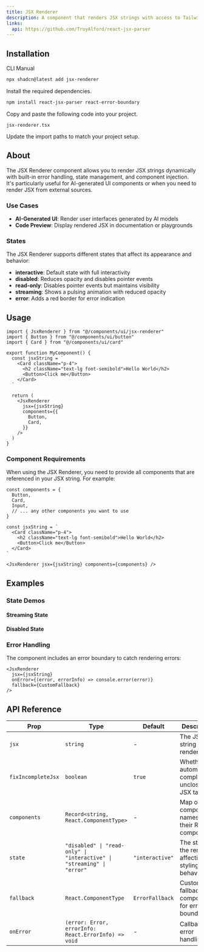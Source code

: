 ```yaml
---
title: JSX Renderer
description: A component that renders JSX strings with access to Tailwind CSS, shadcn components, and Lucide icons.
links:
  api: https://github.com/TroyAlford/react-jsx-parser
---
```


<ComponentPreview name="jsx-renderer-demo" componentContainerClassName="h-[600px]" codeContainerClassName="h-[600px]" />

## Installation

<CodeTabs>

<TabsList>
  <TabsTrigger value="cli">CLI</TabsTrigger>
  <TabsTrigger value="manual">Manual</TabsTrigger>
</TabsList>
<TabsContent value="cli">

```bash
npx shadcn@latest add jsx-renderer
```

</TabsContent>

<TabsContent value="manual">

<Steps>

<Step>Install the required dependencies.</Step>

```bash
npm install react-jsx-parser react-error-boundary
```

<Step>Copy and paste the following code into your project.</Step>

`jsx-renderer.tsx`

<ComponentSource name="jsx-renderer" />

<Step>Update the import paths to match your project setup.</Step>

</Steps>

</TabsContent>

</CodeTabs>

## About

The JSX Renderer component allows you to render JSX strings dynamically with built-in error handling, state management, and component injection. It's particularly useful for AI-generated UI components or when you need to render JSX from external sources.

### Use Cases

- **AI-Generated UI**: Render user interfaces generated by AI models
- **Code Preview**: Display rendered JSX in documentation or playgrounds

### States

The JSX Renderer supports different states that affect its appearance and behavior:

- **interactive**: Default state with full interactivity
- **disabled**: Reduces opacity and disables pointer events
- **read-only**: Disables pointer events but maintains visibility
- **streaming**: Shows a pulsing animation with reduced opacity
- **error**: Adds a red border for error indication

## Usage

```tsx
import { JsxRenderer } from "@/components/ui/jsx-renderer"
import { Button } from "@/components/ui/button"
import { Card } from "@/components/ui/card"

export function MyComponent() {
  const jsxString = `
    <Card className="p-4">
      <h2 className="text-lg font-semibold">Hello World</h2>
      <Button>Click me</Button>
    </Card>
  `

  return (
    <JsxRenderer
      jsx={jsxString}
      components={{
        Button,
        Card,
      }}
    />
  )
}
```

### Component Requirements

When using the JSX Renderer, you need to provide all components that are referenced in your JSX string. For example:

```tsx
const components = {
  Button,
  Card,
  Input,
  // ... any other components you want to use
}

const jsxString = `
  <Card className="p-4">
    <h2 className="text-lg font-semibold">Hello World</h2>
    <Button>Click me</Button>
  </Card>
`

<JsxRenderer jsx={jsxString} components={components} />
```

## Examples

### State Demos

#### Streaming State

<ComponentPreview name="jsx-renderer-streaming-demo" />

#### Disabled State

<ComponentPreview name="jsx-renderer-disabled-demo" />

### Error Handling

The component includes an error boundary to catch rendering errors:

```tsx
<JsxRenderer
  jsx={jsxString}
  onError={(error, errorInfo) => console.error(error)}
  fallback={CustomFallback}
/>
```

## API Reference

| Prop | Type | Default | Description |
|------|------|---------|-------------|
| `jsx` | `string` | - | The JSX string to render |
| `fixIncompleteJsx` | `boolean` | `true` | Whether to automatically complete unclosed JSX tags |
| `components` | `Record<string, React.ComponentType>` | - | Map of component names to their React components |
| `state` | `"disabled" \| "read-only" \| "interactive" \| "streaming" \| "error"` | `"interactive"` | The state of the renderer affecting styling and behavior |
| `fallback` | `React.ComponentType` | `ErrorFallback` | Custom fallback component for error boundary |
| `onError` | `(error: Error, errorInfo: React.ErrorInfo) => void` | - | Callback for error handling |



